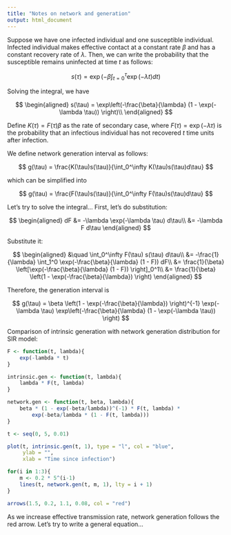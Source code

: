 ```yaml
---
title: "Notes on network and generation"
output: html_document
---
```


Suppose we have one infected individual and one susceptible individual. Infected individual makes effective contact at a constant rate $\beta$ and has a constant recovery rate of $\lambda$. Then, we can write the probability that the susceptible remains uninfected at time $t$ as follows:

$$
s(\tau)= \exp(-\beta \int_{t = 0}^\tau \exp(-\lambda t) dt)
$$

Solving the integral, we have

$$
\begin{aligned}
s(\tau) = \exp\left(-\frac{\beta}{\lambda} (1 - \exp(-\lambda \tau)) \right)\\
\end{aligned}
$$

Define $K(\tau) = F(\tau) \beta$ as the rate of secondary case, where $F(\tau) = \exp(-\lambda \tau)$ is the probability that an infectious individual has not recovered $t$ time units after infection.

We define network generation interval as follows:

$$
g(\tau) = \frac{K(\tau)s(\tau)}{\int_0^\infty K(\tau)s(\tau)d\tau}
$$

which can be simplified into

$$
g(\tau) = \frac{F(\tau)s(\tau)}{\int_0^\infty F(\tau)s(\tau)d\tau}
$$

Let's try to solve the integral... First, let's do substitution: 

$$
\begin{aligned}
dF &= -\lambda \exp(-\lambda \tau) d\tau\\
&= -\lambda F d\tau
\end{aligned}
$$

Substitute it:

$$
\begin{aligned}
&\quad \int_0^\infty F(\tau) s(\tau) d\tau\\
&= -\frac{1}{\lambda} \int_1^0 \exp(-\frac{\beta}{\lambda} (1 - F)) dF\\
&= \frac{1}{\beta} \left[\exp(-\frac{\beta}{\lambda} (1 - F)) \right]_0^1\\
&= \frac{1}{\beta} \left(1 - \exp(-\frac{\beta}{\lambda}) \right)
\end{aligned}
$$

Therefore, the generation interval is

$$
g(\tau) = \beta \left(1 - \exp(-\frac{\beta}{\lambda}) \right)^{-1} \exp(-\lambda \tau) \exp\left(-\frac{\beta}{\lambda} (1 - \exp(-\lambda \tau)) \right)
$$

Comparison of intrinsic generation with network generation distribution for SIR model:

```r
F <- function(t, lambda){
    exp(-lambda * t)
}

intrinsic.gen <- function(t, lambda){
    lambda * F(t, lambda)
}

network.gen <- function(t, beta, lambda){
    beta * (1 - exp(-beta/lambda))^(-1) * F(t, lambda) *
        exp(-beta/lambda * (1 - F(t, lambda)))
}

t <- seq(0, 5, 0.01)

plot(t, intrinsic.gen(t, 1), type = "l", col = "blue",
     ylab = "",
     xlab = "Time since infection")

for(i in 1:3){
    m <- 0.2 * 5^(i-1)
    lines(t, network.gen(t, m, 1), lty = i + 1)
}

arrows(1.5, 0.2, 1.1, 0.08, col = "red")
```

As we increase effective transmission rate, network generation follows the red arrow. Let's try to write a general equation...

